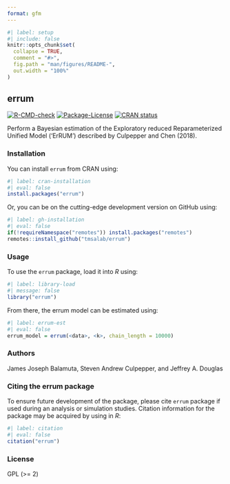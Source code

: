 ```yaml
---
format: gfm
---
```


<!-- README.md is generated from README.qmd. Please edit that file -->

```r
#| label: setup
#| include: false
knitr::opts_chunk$set(
  collapse = TRUE,
  comment = "#>",
  fig.path = "man/figures/README-",
  out.width = "100%"
)
```

## errum

<!-- badges: start -->
[![R-CMD-check](https://github.com/tmsalab/errum/actions/workflows/R-CMD-check.yaml/badge.svg)](https://github.com/tmsalab/errum/actions/workflows/R-CMD-check.yaml)
[![Package-License](http://img.shields.io/badge/license-GPL%20(%3E=2)-brightgreen.svg?style=flat)](http://www.gnu.org/licenses/gpl-2.0.html)
[![CRAN status](https://www.r-pkg.org/badges/version/errum)](https://CRAN.R-project.org/package=errum)
<!-- badges: end -->

Perform a Bayesian estimation of the Exploratory reduced Reparameterized Unified
Model ('ErRUM') described by Culpepper and Chen (2018).

### Installation

You can install `errum` from CRAN using:

```r
#| label: cran-installation
#| eval: false
install.packages("errum")
```

Or, you can be on the cutting-edge development version on GitHub using:

```r
#| label: gh-installation
#| eval: false
if(!requireNamespace("remotes")) install.packages("remotes")
remotes::install_github("tmsalab/errum")
```

### Usage

To use the `errum` package, load it into _R_ using:

```r
#| label: library-load
#| message: false
library("errum")
```

From there, the errum model can be estimated using:

```r
#| label: errum-est
#| eval: false
errum_model = errum(<data>, <k>, chain_length = 10000)
```

### Authors

James Joseph Balamuta, Steven Andrew Culpepper, and Jeffrey A. Douglas

### Citing the errum package

To ensure future development of the package, please cite `errum`
package if used during an analysis or simulation studies. Citation information
for the package may be acquired by using in *R*:

```r
#| label: citation
#| eval: false
citation("errum")
```

### License

GPL (>= 2)
